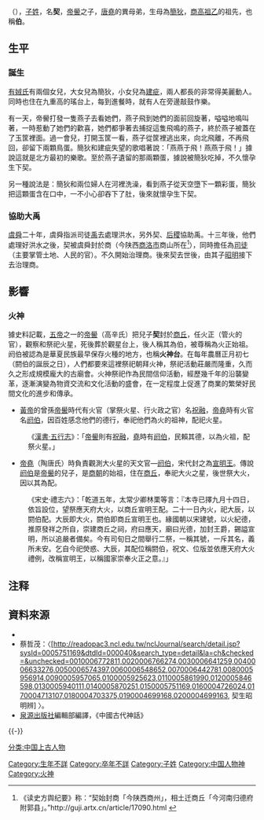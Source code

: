 {{中國宗室信息框
|图像 = Xie of Shang.png
|名称 = 契
|姓名 = 子契
|政权 = [[商朝|商國]]
|出生日期 =
|逝世日期 =
|在位 = ？
|父 = [[帝嚳|帝嚳]]
}}

'''{{ruby-py|契|-{zh-cn:xiè;zh-tw:ㄒㄧㄝˋ;zh-hk:sit<sup>3</sup>;}-}}'''（{{bd|？||？||catIdx=Z}}），[[子姓|子姓]]，名'''契'''，[[帝嚳|帝嚳]]之子，[[唐堯|唐堯]]的異母弟，生母為[[簡狄|簡狄]]，[[商湯|商高祖乙]]的祖先，也稱'''{{Ruby|阏|-{zh-tw:ㄜˋ;zh-cn:è;zh-hk:aat<sup>3</sup>;}-}}伯'''。

== 生平 ==
=== 誕生 ===
[[有娀氏|有娀氏]]有兩個女兒，大女兒為簡狄，小女兒為[[建疵|建疵]]，兩人都長的非常得美麗動人。同時也住在九重高的瑤台上，每到進餐時，就有人在旁邊敲鼓作樂。

有一天，帝嚳打發一隻燕子去看她們，燕子飛到她們的面前回旋著，嗌嗌地鳴叫著，一時惹動了她們的歡喜，她們都爭著去捕捉這隻飛鳴的燕子，終於燕子被蓋在了玉筐裡面。過一會兒，打開玉筐一看，燕子從筐裡逃出來，向北飛離，不再飛回，卻留下兩顆鳥蛋。簡狄和建疵失望的歌唱著說：「燕燕于飛！燕燕于飛！」據說這就是北方最初的樂歌。至於燕子遺留的那兩顆蛋，據說被簡狄吃掉，不久懷孕生下契。

另一種說法是：簡狄和兩位婦人在河裡洗澡，看到燕子從天空墮下一顆彩蛋，簡狄把這顆蛋含在口中，一不小心卻吞下了肚，後來就懷孕生下契。

=== 協助大禹 ===
[[虞舜|虞舜]]二十年，虞舜指派司徒[[禹|禹]]去處理洪水，另外契、[[后稷|后稷]]協助禹。十三年後，他們處理好洪水之後，契被虞舜封於商（今陕西[[商洛市|商洛市]]商山所在<ref>《读史方舆纪要》称：“契始封商「今陕西商州」，相土迁商丘「今河南归德府附郭县」。”http://guji.artx.cn/article/17090.html {{Wayback|url=http://guji.artx.cn/article/17090.html |date=20201201093156 }}</ref>），同時擔任為[[司徒|司徒]]（主要掌管土地、人民的官）。不久開始治理商。後來契去世後，由其子[[昭明|昭明]]接下去治理商。

== 影響 ==
=== 火神 ===
據史料記載，[[五帝|五帝]]之一的[[帝嚳|帝嚳]]（高辛氏）把兒子'''契'''封於[[商丘|商丘]]，任火正（管火的官），觀察和祭祀火星，死後葬於觀星台上，後人稱其為{{Ruby|閼|-{zh-tw:ㄜˋ;zh-cn:què;zh-hk:kyut3}-}}伯，被尊稱為火正始祖。阏伯被認為是華夏民族最早保存火種的地方，也稱'''火神台'''。在每年農曆正月初七（閼伯的誕辰之日），人們都要來這裡祭祀朝拜火神，祭祀活動莊嚴而隆重，久而久之形成規模龐大的古廟會。火神祭祀作為民間信仰活動，經歷幾千年的沿襲變革，逐漸演變為物資交流和文化活動的盛會，在一定程度上促進了商業的繁榮好民間文化的進步和傳承。

* [[黃帝|黃帝]]的曾孫[[帝嚳|帝嚳]]時代有火官（掌祭火星、行火政之官）名[[祝融|祝融]]，[[帝堯|帝堯]]時有火官名[[阏伯|阏伯]]，因百姓感念他們的德行，奉祀他們為火的祖神，配祀火星。
:《[[漢書|漢書·五行志]]》：「[[帝嚳|帝嚳]]則有[[祝融|祝融]]，[[堯|堯]]時有[[阏伯|阏伯]]，民賴其德，以為火祖，配祭火星。」

* [[帝堯|帝堯]]（陶唐氏）時負責觀測大火星的天文官—[[阏伯|阏伯]]，宋代封之為[[宣明王|宣明王]]。傳說[[阏伯|阏伯]]是[[帝嚳|帝嚳]]的兒子，是[[商朝|商朝]]的始祖，住在[[商丘|商丘]]，奉祀大火之星，後世祭大火，因以其為配。
:《宋史·禮志六》：「乾道五年，太常少卿林栗等言：『本寺已擇九月十四日，依旨設位，望祭應天府大火，以商丘宣明王配。二十一日內火，祀大辰，以閼伯配。大辰即大火，閼伯即商丘宣明王也。緣國朝以宋建號，以火紀德，推原發祥之所自，崇建商丘之祠，府曰應天，廟曰光德，加封王爵，錫謚宣明，所以追嚴者備矣。今有司旬日之間舉行二祭，一稱其號，一斥其名，義所未安。乞自今祀熒惑、大辰，其配位稱閼伯，祝文、位版並依應天府大火禮例，改稱宣明王，以稱國家崇奉火正之意。』」

== 注释 ==
<references />

== 資料來源 ==
* {{wikisource history link|史記|003|嚳、契}}
*蔡哲茂：〈[http://readopac3.ncl.edu.tw/nclJournal/search/detail.jsp?sysId=0005751169&dtdId=000040&search_type=detail&la=ch&checked=&unchecked=0010006772811,0020006766274,0030006641259,0040006633276,0050006574397,0060006548652,0070006442781,0080005956914,0090005957065,0100005925623,0110005861990,0120005846598,0130005940111,0140005870251,0150005751169,0160004726024,0170004713107,0180004703375,0190004699168,0200004699163, 契生昭明辨] {{Wayback|url=http://readopac3.ncl.edu.tw/nclJournal/search/detail.jsp?sysId=0005751169&dtdId=000040&search_type=detail&la=ch&checked=&unchecked=0010006772811,0020006766274,0030006641259,0040006633276,0050006574397,0060006548652,0070006442781,0080005956914,0090005957065,0100005925623,0110005861990,0120005846598,0130005940111,0140005870251,0150005751169,0160004726024,0170004713107,0180004703375,0190004699168,0200004699163, |date=20201201093159 }}〉。
*[[泉源出版社|泉源出版社]]編輯部編譯，《中國古代神話》

{{-}}
{{中国皇帝|無|子[[昭明|昭明]]|[[商朝君主列表|先商君主]]|[[虞舜|虞舜]]三十三年－？}}
{{商朝君主}}

[[Category:生年不詳|Category:生年不詳]]
[[Category:卒年不詳|Category:卒年不詳]]
[[分类:中国上古人物|分类:中国上古人物]]
[[Category:子姓|Category:子姓]]
[[Category:中国人物神|Category:中国人物神]]
[[Category:火神|Category:火神]]